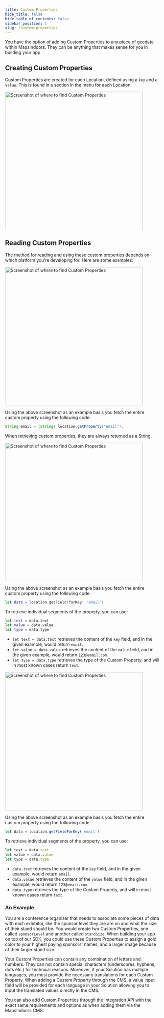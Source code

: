 ```yaml
---
title: Custom Properties
hide_title: false
hide_table_of_contents: false
sidebar_position: 1
slug: /custom-properties
---
```



You have the option of adding Custom Properties to any piece of geodata within MapsIndoors. They can be anything that makes sense for you in building your app.

## Creating Custom Properties

Custom Properties are created for each Location, defined using a `key` and a `value`. This is found in a section in the menu for each Location.

<img src="/img/data/custom-properties.png" alt="Screenshot of where to find Custom Properties" width="450"/>

## Reading Custom Properties

The method for reading and using these custom properties depends on which platform you're developing for. Here are some examples:

<Tabs groupId="data-custom-properties">
<TabItem value="android" label="Android" default>

<img src="/img/data/custom-properties-cms-example.png" alt="Screenshot of where to find Custom Properties" width="450"/>

Using the above screenshot as an example basis you fetch the entire custom property using the following code:

```java
String email = (String) location.getProperty("email");
```

When retrieving custom properties, they are always returned as a String.

</TabItem>
<TabItem value="ios" label="iOS" default>

<img src="/img/data/custom-properties-cms-example.png" alt="Screenshot of where to find Custom Properties" width="450"/>

Using the above screenshot as an example basis you fetch the entire custom property using the following code:

```swift
let data = location.getField(forKey: "email")
```

To retrieve individual segments of the property, you can use:

```swift
let text = data.text
let value = data.value
let type = data.type
```

* `let text = data.text` retrieves the content of the `key` field, and in the given example, would return `email`.
* `let value = data.value` retrieves the content of the `value` field, and in the given example, would return `123@email.com`.
* `let type = data.type` retrieves the type of the Custom Property, and will in most known cases return `text`.

</TabItem>
<TabItem value="web" label="Web" default>

<img src="/img/data/custom-properties-cms-example.png" alt="Screenshot of where to find Custom Properties" width="450"/>

Using the above screenshot as an example basis you fetch the entire custom property using the following code:

```js
let data = location.getFieldForKey('email')
```

To retrieve individual segments of the property, you can use:

```js
let text = data.text
let value = data.value
let type = data.type
```

* `data.text` retrieves the content of the `key` field, and in the given example, would return `email`.
* `data.value` retrieves the content of the `value` field, and in the given example, would return `123@email.com`.
* `data.type` retrieves the type of the Custom Property, and will in most known cases return `text`.

</TabItem>
</Tabs>

### An Example

You are a conference organizer that needs to associate some pieces of data with each exhibitor, like the sponsor level they are are on and what the size of their stand should be. You would create two Custom Properties, one called `sponsorLevel` and another called `standSize`. When building your app on top of our SDK, you could use these Custom Properties to assign a gold color to your highest paying sponsors' names, and a larger image because of their larger stand size.

Your Custom Properties can contain any combination of letters and numbers. They can not contain special characters (underscores, hyphens, dots etc.) for technical reasons. Moreover, if your Solution has multiple languages, you must provide the necessary translations for each Custom Property. When adding a Custom Property through the CMS, a value input field will be provided for each language in your Solution allowing you to input the translated values directly in the CMS.

You can also add Custom Properties through the Integration API with the exact same requirements and options as when adding them via the MapsIndoors CMS.
